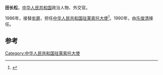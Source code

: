 '''田长松'''，[[中华人民共和国|中华人民共和国]]政治人物、外交官。

1986年，接替[[牟屏|牟屏]]，担任[[中国驻莱索托大使列表|中华人民共和国驻莱索托大使]]<ref>{{cite web|author=中华人民共和国外交部|title=中国驻莱索托历任大使|url=http://www.mfa.gov.cn/chn/pds/ziliao/wjrw/2167/2170/t9196.htm|publisher=中华人民共和国外交部|accessdate=2012-03-07}}</ref>。1990年，由[[乐俊清|乐俊清]]接任。

== 参考 ==
{{reflist}}
{{start box}}
{{s-dip}}
{{succession box|[[牟屏|牟屏]]|[[乐俊清|乐俊清]]|[[中国驻莱索托大使列表|中华人民共和国驻莱索-{托}-大使]]|1986年5月-1990年2月}}
{{end box}}
{{中国政治人物小作品}}

[[Category:中华人民共和国驻莱索托大使|Category:中华人民共和国驻莱索托大使]]